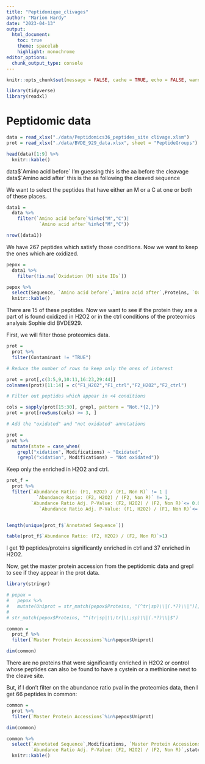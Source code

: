 ---
title: "Peptidomique_clivages"
author: "Marion Hardy"
date: "2023-04-13"
output: 
  html_document:
    toc: true 
    theme: spacelab 
    highlight: monochrome
editor_options: 
  chunk_output_type: console
---

```{r setup, include=FALSE}
knitr::opts_chunk$set(message = FALSE, cache = TRUE, echo = FALSE, warning = F, cache.lazy = F)

library(tidyverse)
library(readxl)

```

# Peptidomic data

```{r data loading}

data = read_xlsx("./data/Peptidomics36_peptides_site clivage.xlsm")
prot = read_xlsx("./data/BVDE_929_data.xlsx", sheet = "PeptideGroups")

head(data)[1:9] %>% 
  knitr::kable()

```


data\$\`Amino acid before\` I'm guessing this is the aa before the cleavage
data\$\`Amino acid after\` this is the aa following the cleaved sequence


We want to select the peptides that have either an M or a C at one or both of these places.

```{r, include=TRUE}

data1 = 
  data %>% 
    filter(`Amino acid before`%in%c("M","C")|
            `Amino acid after`%in%c("M","C"))

nrow((data1))

```

We have 267 peptides which satisfy those conditions. 
Now we want to keep the ones which are oxidized.

```{r}

pepox =
  data1 %>% 
    filter(!is.na(`Oxidation (M) site IDs`))

pepox %>% 
  select(Sequence, `Amino acid before`,`Amino acid after`,Proteins, `Oxidation (M) site IDs`) %>% 
  knitr::kable()

```

There are 15 of these peptides.
Now we want to see if the protein they are a part of is found oxidized in H2O2 or in the ctrl conditions of the proteomics analysis Sophie did BVDE929.

First, we will filter those proteomics data.

```{r, include=TRUE, echo=TRUE}

prot = 
  prot %>% 
  filter(Contaminant != "TRUE")

# Reduce the number of rows to keep only the ones of interest

prot = prot[,c(3:5,9,10:11,16:23,29:44)]
colnames(prot)[11:14] = c("F1_H2O2","F1_ctrl","F2_H2O2","F2_ctrl")

# Filter out peptides which appear in <4 conditions

cols = sapply(prot[15:30], grepl, pattern = "Not.*{2,}")
prot = prot[rowSums(cols) >= 3, ]

# Add the "oxidated" and "not oxidated" annotations

prot =
prot %>%
  mutate(state = case_when(
    grepl("xidation", Modifications) ~ "Oxidated",
    !grepl("xidation", Modifications) ~ "Not oxidated"))


```

Keep only the enriched in H2O2 and ctrl. 

```{r, include=TRUE, echo=TRUE}

prot_f =
  prot %>% 
  filter(`Abundance Ratio: (F1, H2O2) / (F1, Non R)` != 1 |
           `Abundance Ratio: (F2, H2O2) / (F2, Non R)` != 1,
         `Abundance Ratio Adj. P-Value: (F2, H2O2) / (F2, Non R)`<= 0.05|
            `Abundance Ratio Adj. P-Value: (F1, H2O2) / (F1, Non R)`<= 0.05)


length(unique(prot_f$`Annotated Sequence`))

table(prot_f$`Abundance Ratio: (F2, H2O2) / (F2, Non R)`>1)


```

I get 19 peptides/proteins significantly enriched in ctrl and 37 enriched in H2O2.


Now, get the master protein accession from the peptidomic data and grepl to see if they appear in the prot data.

```{r, include=TRUE, echo=TRUE}
library(stringr)

# pepox =
#   pepox %>% 
#   mutate(Uniprot = str_match(pepox$Proteins, "(^tr|sp)\\|(.*?)\\|")[,3])
# 
# str_match(pepox$Proteins, "^(tr|sp|\\;tr|\\;sp)\\|(.*?)\\|$")

common =  
  prot_f %>% 
  filter(`Master Protein Accessions`%in%pepox$Uniprot)

dim(common)

```


There are no proteins that were significantly enriched in H2O2 or control whose peptides can also be found to have a cystein or a methionine next to the cleave site.

But, if I don't filter on the abundance ratio pval in the proteomics data, then I get 66 peptides in common:

```{r}

common =  
  prot %>% 
  filter(`Master Protein Accessions`%in%pepox$Uniprot)

dim(common)

common %>%
  select(`Annotated Sequence`,Modifications, `Master Protein Accessions`, `Abundance Ratio: (F2, H2O2) / (F2, Non R)`,
         `Abundance Ratio Adj. P-Value: (F2, H2O2) / (F2, Non R)`,state) %>% 
  knitr::kable()

```






























